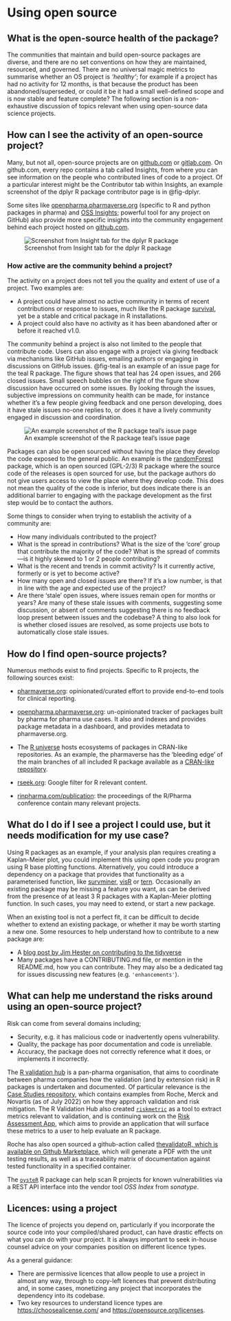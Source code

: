 # Using open source

## What is the open-source health of the package?

The communities that maintain and build open-source packages are diverse, and there are no set conventions on how they are maintained, resourced, and governed. There are no universal magic metrics to summarise whether an OS project is _'healthy'_; for example if a project has had no activity for 12 months, is that because the product has been abandoned/superseded, or could it be it had a small well-defined scope and is now stable and feature complete? The following section is a non-exhaustive discussion of topics relevant when using open-source data science projects.

## How can I see the activity of an open-source project?

Many, but not all, open-source projects are on [github.com](https://github.com) or [gitlab.com](https://gitlab.com). On github.com, every repo contains a tab called Insights, from where you can see information on the people who contributed lines of code to a project. Of a particular interest might be the Contributor tab within Insights, an example screenshot of the dplyr R package contributor page is in @fig-dplyr.

Some sites like [openpharma.pharmaverse.org](http://openpharma.pharmaverse.org) (specific to R and python packages in pharma) and [OSS Insights](https://ossinsight.io/); powerful tool for any project on GitHub) also provide more specific insights into the community engagement behind each project hosted on [github.com](https://github.com/).

![Screenshot from Insight tab for the dplyr R package](assets/ghdplyr.png){#fig-dplyr}

### How active are the community behind a project?

The activity on a project does not tell you the quality and extent of use of a project. Two examples are:

 - A project could have almost no active community in terms of recent contributions or response to issues, much like the R package [survival](https://github.com/therneau/survival), yet be a stable and critical package in R installations. 
 - A project could also have no activity as it has been abandoned after or before it reached v1.0.

The community behind a project is also not limited to the people that contribute code. Users can also engage with a project via giving feedback via mechanisms like GitHub issues, emailing authors or engaging in discussions on GitHub issues. @fig-teal is an example of an issue page for the teal R package. The figure shows that teal has 24 open issues, and 266 closed issues. Small speech bubbles on the right of the figure show discussion have occurred on some issues. By looking through the issues, subjective impressions on community health can be made, for instance whether it's a few people giving feedback and one person developing, does it have stale issues no-one replies to, or does it have a lively community engaged in discussion and coordination.

![An example screenshot of the R package teal's issue page](assets/teal.png){#fig-teal}

Packages can also be open sourced without having the place they develop the code exposed to the general public. An example is the [randomForest](https://www.stat.berkeley.edu/~breiman/RandomForests/) package, which is an open sourced (GPL-2/3) R package where the source code of the releases is open sourced for use, but the package authors do not give users access to view the place where they develop code. This does not mean the quality of the code is inferior, but does indicate there is an additional barrier to engaging with the package development as the first step would be to contact the authors.

Some things to consider when trying to establish the activity of a community are:

 - How many individuals contributed to the project?
 - What is the spread in contributions? What is the size of the 'core' group that contribute the majority of the code? What is the spread of commits---is it highly skewed to 1 or 2 people contributing?
 - What is the recent and trends in commit activity? Is it currently active, formerly or is yet to become active?
 - How many open and closed issues are there? If it's a low number, is that in line with the age and expected use of the project?
 - Are there 'stale' open issues, where issues remain open for months or years? Are many of these stale issues with comments, suggesting some discussion, or absent of comments suggesting there is no feedback loop present between issues and the codebase? A thing to also look for is whether closed issues are resolved, as some projects use bots to automatically close stale issues.

## How do I find open-source projects?

Numerous methods exist to find projects. Specific to R projects, the following sources exist:

 - [pharmaverse.org](http://pharmaverse.org): opinionated/curated effort to provide end-to-end tools for  clinical reporting.
 - [openpharma.pharmaverse.org](http://openpharma.pharmaverse.org): un-opinionated tracker of packages built by pharma for pharma use  cases. It also and indexes and provides package metadata in a dashboard, and provides metadata to  pharmaverse.org.

 - The [R universe](https://r-universe.dev/search/) hosts ecosystems of packages in CRAN-like repositories.  As an example, the pharmaverse has the 'bleeding edge' of the main branches of all included R package  available as a [CRAN-like repository](https://pharmaverse.r-universe.dev/builds).
 - [rseek.org](http://rseek.org): Google filter for R relevant content.
 - [rinpharma.com/publication](http://rinpharma.com/publication): the proceedings of the R/Pharma conference contain many relevant projects.

## What do I do if I see a project I could use, but it needs modification for my use case?

Using R packages as an example, if your analysis plan requires creating a Kaplan-Meier plot, you could implement this using open code you program using R base plotting functions. Alternatively, you could introduce a dependency on a package that provides that functionality as a parameterised function, like [survminer](https://github.com/kassambara/survminer/), [visR](https://github.com/openpharma/visR/) or [tern](https://github.com/insightsengineering/tern/). Occasionally an existing package may be missing a feature you want, as can be derived from the presence of at least 3 R packages with a Kaplan-Meier plotting function. In such cases, you may need to extend, or start a new package.

When an existing tool is not a perfect fit, it can be difficult to decide whether to extend an existing package, or whether it may be worth starting a new one. Some resources to help understand how to contribute to a new package are:

- A [blog post by Jim Hester on contributing to the tidyverse](https://www.tidyverse.org/blog/2017/08/contributing/)
- Many packages have a CONTRIBUTING.md file, or mention in the README.md, how you can contribute. They may also be a dedicated tag for issues discussing new features (e.g. `'enhancements'`).

## What can help me understand the risks around using an open-source project?

Risk can come from several domains including;

- Security, e.g. it has malicious code or inadvertently opens vulnerability.
- Quality, the package has poor documentation and code is unreliable.
- Accuracy, the package does not correctly reference what it does, or implements it incorrectly.

The [R validation hub](https://pharmar.org) is a pan-pharma organisation, that aims to coordinate between pharma companies how the validation (and by extension risk) in R packages is undertaken and documented. Of particular relevance is the [Case Studies repository](https://github.com/pharmaR/case_studies), which contains examples from Roche, Merck and Novartis (as of July 2022) on how they approach validation and risk mitigation. The R Validation Hub also created [`riskmetric`](https://www.pharmar.org/risk/) as a tool to extract metrics relevant to validation, and is continuing work on the [Risk Assessment App](https://github.com/pharmaR/risk_assessment), which aims to provide an application that will surface these metrics to a user to help evaluate an R package.

Roche has also open sourced a github-action called [thevalidatoR, which is available on Github Marketplace](https://github.com/marketplace/actions/r-package-validation-report), which will generate a PDF with the unit testing results, as well as a traceability matrix of documentation against tested functionality in a specified container.

The [`oysteR`](https://github.com/sonatype-nexus-community/oysteR) R package can help scan R projects for known vulnerabilities via a REST API interface into the vendor tool _OSS Index_ from _sonatype_.

## Licences: using a project

The licence of projects you depend on, particularly if you incorporate the source code into your compiled/shared product, can have drastic effects on what you can do with your project. It is always important to seek in-house counsel advice on your companies position on different licence types.

As a general guidance:

 - There are permissive licences that allow people to use a project in almost any way, through to copy-left licences that prevent distributing and, in some cases, monetizing any project that incorporates the dependency into its codebase.
 - Two key resources to understand licence types are <https://choosealicense.com/> and <https://opensource.org/licenses>.
